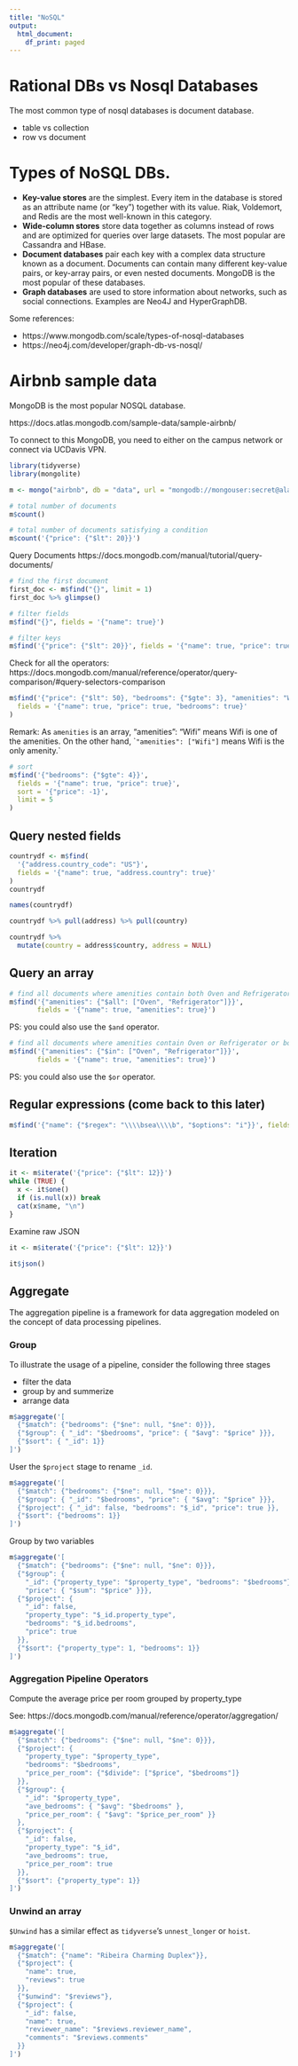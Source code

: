 ```yaml
---
title: "NoSQL"
output:
  html_document:
    df_print: paged
---
```




# Rational DBs vs Nosql Databases

The most common type of nosql databases is document database.

- table vs collection
- row vs document

# Types of NoSQL DBs.

- **Key-value stores** are the simplest. Every item in the database is stored as an attribute name (or "key") together with its value. Riak, Voldemort, and Redis are the most well-known in this category.
- **Wide-column stores** store data together as columns instead of rows and are optimized for queries over large datasets. The most popular are Cassandra and HBase.
- **Document databases** pair each key with a complex data structure known as a document. Documents can contain many different key-value pairs, or key-array pairs, or even nested documents. MongoDB is the most popular of these databases.
- **Graph databases** are used to store information about networks, such as social connections. Examples are Neo4J and HyperGraphDB.

Some references:

- https://www.mongodb.com/scale/types-of-nosql-databases
- https://neo4j.com/developer/graph-db-vs-nosql/


# Airbnb sample data

MongoDB is the most popular NOSQL database.

https://docs.atlas.mongodb.com/sample-data/sample-airbnb/

To connect to this MongoDB, you need to either on the campus network or connect via UCDavis VPN.

```r
library(tidyverse)
library(mongolite)

m <- mongo("airbnb", db = "data", url = "mongodb://mongouser:secret@alan.ucdavis.edu/data")
```

```r
# total number of documents
m$count()
```


```r
# total number of documents satisfying a condition
m$count('{"price": {"$lt": 20}}')
```


Query Documents
https://docs.mongodb.com/manual/tutorial/query-documents/


```r
# find the first document
first_doc <- m$find("{}", limit = 1)
first_doc %>% glimpse()
```

```r
# filter fields
m$find("{}", fields = '{"name": true}')
```

```r
# filter keys
m$find('{"price": {"$lt": 20}}', fields = '{"name": true, "price": true}')
```

Check for all the operators: https://docs.mongodb.com/manual/reference/operator/query-comparison/#query-selectors-comparison

```r
m$find('{"price": {"$lt": 50}, "bedrooms": {"$gte": 3}, "amenities": "Wifi"}',
  fields = '{"name": true, "price": true, "bedrooms": true}'
)
```

Remark: As `amenities` is an array, "amenities": "Wifi" means Wifi is one of the amenities. On the other hand, ``"amenities": ["Wifi"]` means Wifi is the only amenity.`

```r
# sort
m$find('{"bedrooms": {"$gte": 4}}',
  fields = '{"name": true, "price": true}',
  sort = '{"price": -1}',
  limit = 5
)
```


## Query nested fields

```r
countrydf <- m$find(
  '{"address.country_code": "US"}',
  fields = '{"name": true, "address.country": true}'
)
countrydf
```

```r
names(countrydf)
```

```r
countrydf %>% pull(address) %>% pull(country)
```

```r
countrydf %>%
  mutate(country = address$country, address = NULL)
```



## Query an array

```r
# find all documents where amenities contain both Oven and Refrigerator
m$find('{"amenities": {"$all": ["Oven", "Refrigerator"]}}',
       fields = '{"name": true, "amenities": true}')
```

PS: you could also use the `$and` operator.


```r
# find all documents where amenities contain Oven or Refrigerator or both
m$find('{"amenities": {"$in": ["Oven", "Refrigerator"]}}',
       fields = '{"name": true, "amenities": true}')
```
PS: you could also use the `$or` operator.


## Regular expressions (come back to this later)

```r
m$find('{"name": {"$regex": "\\\\bsea\\\\b", "$options": "i"}}', fields = '{"name": true}')
```

## Iteration

```r
it <- m$iterate('{"price": {"$lt": 12}}')
while (TRUE) {
  x <- it$one()
  if (is.null(x)) break
  cat(x$name, "\n")
}
```

Examine raw JSON
```r
it <- m$iterate('{"price": {"$lt": 12}}')
```

```r
it$json()
```



## Aggregate

The aggregation pipeline is a framework for data aggregation modeled on the concept of data processing pipelines.

### Group

To illustrate the usage of a pipeline, consider the following three stages

- filter the data
- group by and summerize
- arrange data

```r
m$aggregate('[
  {"$match": {"bedrooms": {"$ne": null, "$ne": 0}}},
  {"$group": { "_id": "$bedrooms", "price": { "$avg": "$price" }}},
  {"$sort": { "_id": 1}}
]')
```

User the `$project` stage to rename `_id`.
```r
m$aggregate('[
  {"$match": {"bedrooms": {"$ne": null, "$ne": 0}}},
  {"$group": { "_id": "$bedrooms", "price": { "$avg": "$price" }}},
  {"$project": { "_id": false, "bedrooms": "$_id", "price": true }},
  {"$sort": {"bedrooms": 1}}
]')
```

Group by two variables
```r
m$aggregate('[
  {"$match": {"bedrooms": {"$ne": null, "$ne": 0}}},
  {"$group": {
    "_id": {"property_type": "$property_type", "bedrooms": "$bedrooms"},
    "price": { "$sum": "$price" }}},
  {"$project": {
    "_id": false,
    "property_type": "$_id.property_type",
    "bedrooms": "$_id.bedrooms",
    "price": true
  }},
  {"$sort": {"property_type": 1, "bedrooms": 1}}
]')
```

### Aggregation Pipeline Operators

Compute the average price per room grouped by property_type

See: https://docs.mongodb.com/manual/reference/operator/aggregation/

```r
m$aggregate('[
  {"$match": {"bedrooms": {"$ne": null, "$ne": 0}}},
  {"$project": {
    "property_type": "$property_type",
    "bedrooms": "$bedrooms",
    "price_per_room": {"$divide": ["$price", "$bedrooms"]}
  }},
  {"$group": {
    "_id": "$property_type",
    "ave_bedrooms": { "$avg": "$bedrooms" },
    "price_per_room": { "$avg": "$price_per_room" }}
  },
  {"$project": {
    "_id": false,
    "property_type": "$_id",
    "ave_bedrooms": true,
    "price_per_room": true
  }},
  {"$sort": {"property_type": 1}}
]')
```

### Unwind an array

`$Unwind` has a similar effect as `tidyverse`'s `unnest_longer` or `hoist`.

```r
m$aggregate('[
  {"$match": {"name": "Ribeira Charming Duplex"}},
  {"$project": {
    "name": true,
    "reviews": true
  }},
  {"$unwind": "$reviews"},
  {"$project": {
    "_id": false,
    "name": true,
    "reviewer_name": "$reviews.reviewer_name",
    "comments": "$reviews.comments"
  }}
]')
```
